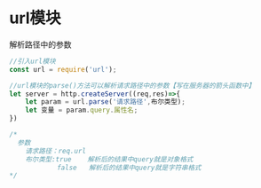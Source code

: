 # url模块

解析路径中的参数

```js
//引入url模块
const url = require('url');

//url模块的parse()方法可以解析请求路径中的参数【写在服务器的箭头函数中】
let server = http.createServer((req,res)=>{
    let param = url.parse('请求路径',布尔类型);
    let 变量 = param.query.属性名;                          
})

/*
  参数
    请求路径：req.url
    布尔类型:true    解析后的结果中query就是对象格式
            false   解析后的结果中query就是字符串格式
*/
```

